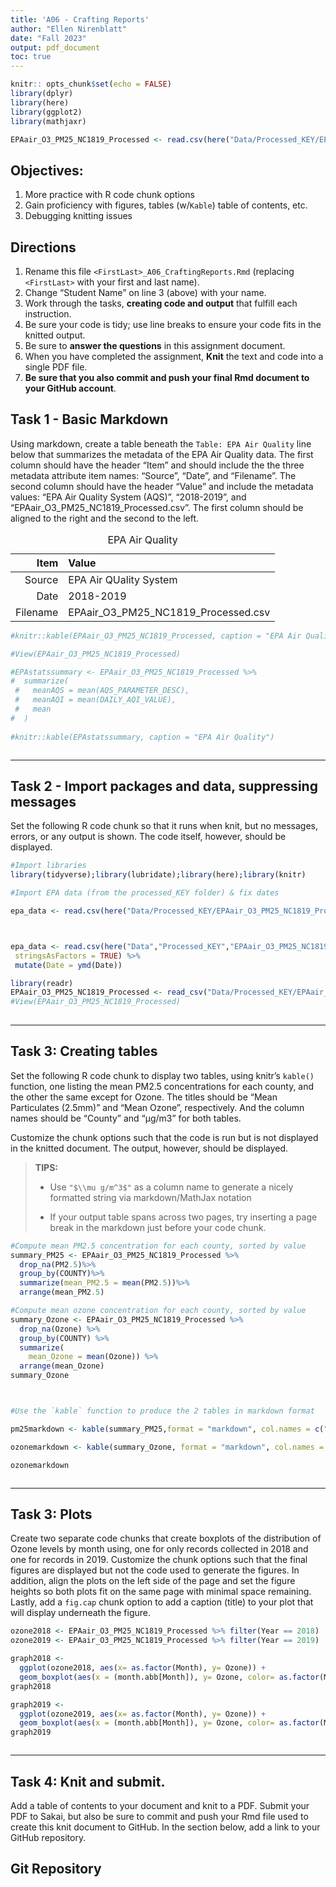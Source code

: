 ```yaml
---
title: 'A06 - Crafting Reports'
author: "Ellen Nirenblatt" 
date: "Fall 2023"
output: pdf_document
toc: true
---
```

\listoffigures
```r
knitr:: opts_chunk$set(echo = FALSE)
library(dplyr)
library(here)
library(ggplot2)
library(mathjaxr)

EPAair_O3_PM25_NC1819_Processed <- read.csv(here("Data/Processed_KEY/EPAair_O3_PM25_NC1819_Processed.csv"))

```

## Objectives:

1.  More practice with R code chunk options
1.  Gain proficiency with figures, tables (w/`Kable`) table of contents, etc.
1.  Debugging knitting issues

## Directions

1.  Rename this file `<FirstLast>_A06_CraftingReports.Rmd` (replacing `<FirstLast>` with your first and last name).
1.  Change "Student Name" on line 3 (above) with your name.
1.  Work through the tasks, **creating code and output** that fulfill each instruction.
1.  Be sure your code is tidy; use line breaks to ensure your code fits in the knitted output.
1.  Be sure to **answer the questions** in this assignment document.
1.  When you have completed the assignment, **Knit** the text and code into a single PDF file.
1.  **Be sure that you also commit and push your final Rmd document to your GitHub account**.

## Task 1 - Basic Markdown

Using markdown, create a table beneath the `Table: EPA Air Quality` line below that summarizes the metadata of the EPA Air Quality data. The first column should have the header "Item" and should include the the three metadata attribute item names: "Source", "Date", and "Filename". The second column should have the header "Value" and include the metadata values: "EPA Air Quality System (AQS)", "2018-2019", and "EPAair_O3_PM25_NC1819_Processed.csv". The first column should be aligned to the right and the second to the left.

Table: EPA Air Quality

Item          | Value
-------------:|:-------------
Source        | EPA Air QUality System
Date          | 2018-2019
Filename      | EPAair_O3_PM25_NC1819_Processed.csv

```r

#knitr::kable(EPAair_O3_PM25_NC1819_Processed, caption = "EPA Air Quality")

#View(EPAair_O3_PM25_NC1819_Processed)

#EPAstatssummary <- EPAair_O3_PM25_NC1819_Processed %>%
#  summarize(
 #   meanAQS = mean(AQS_PARAMETER_DESC),
 #   meanAQI = mean(DAILY_AQI_VALUE),
 #   mean
#  )
  
#knitr::kable(EPAstatssummary, caption = "EPA Air Quality")



```

---

## Task 2 - Import packages and data, suppressing messages

Set the following R code chunk so that it runs when knit, but no messages, errors, or any output is shown. The code itself, however, should be displayed.

```r
#Import libraries
library(tidyverse);library(lubridate);library(here);library(knitr)

#Import EPA data (from the processed_KEY folder) & fix dates

epa_data <- read.csv(here("Data/Processed_KEY/EPAair_O3_PM25_NC1819_Processed.csv"), stringsAsFactors = TRUE)# %>% mutate(Date = ymd(Date))



epa_data <- read.csv(here("Data","Processed_KEY","EPAair_O3_PM25_NC1819_Processed.csv"),
 stringsAsFactors = TRUE) %>% 
 mutate(Date = ymd(Date))

library(readr)
EPAair_O3_PM25_NC1819_Processed <- read_csv("Data/Processed_KEY/EPAair_O3_PM25_NC1819_Processed.csv")
#View(EPAair_O3_PM25_NC1819_Processed)
  
```

---

## Task 3: Creating tables

Set the following R code chunk to display two tables, using knitr's `kable()` function, one listing the mean PM2.5 concentrations for each county, and the other the same except for Ozone. The titles should be "Mean Particulates (2.5mm)" and "Mean Ozone", respectively. And the column names should be "County" and "µg/m3" for both tables.

Customize the chunk options such that the code is run but is not displayed in the knitted document. The output, however, should be displayed.



> **TIPS:**
>
> -   Use `"$\\mu g/m^3$"` as a column name to generate a nicely formatted string via markdown/MathJax notation
>
> -   If your output table spans across two pages, try inserting a page break in the markdown just before your code chunk.


```r
#Compute mean PM2.5 concentration for each county, sorted by value
summary_PM25 <- EPAair_O3_PM25_NC1819_Processed %>% 
  drop_na(PM2.5)%>% 
  group_by(COUNTY)%>% 
  summarize(mean_PM2.5 = mean(PM2.5))%>% 
  arrange(mean_PM2.5)

#Compute mean ozone concentration for each county, sorted by value
summary_Ozone <- EPAair_O3_PM25_NC1819_Processed %>% 
  drop_na(Ozone) %>% 
  group_by(COUNTY) %>% 
  summarize(
    mean_Ozone = mean(Ozone)) %>% 
  arrange(mean_Ozone)
summary_Ozone



#Use the `kable` function to produce the 2 tables in markdown format

pm25markdown <- kable(summary_PM25,format = "markdown", col.names = c("County",'$\\mu g/m^3$'))

```

```r

ozonemarkdown <- kable(summary_Ozone, format = "markdown", col.names = c("County",'$\\mu g/m^3$'))

ozonemarkdown



```

---

## Task 3: Plots

Create two separate code chunks that create boxplots of the distribution of Ozone levels by month using, one for only records collected in 2018 and one for records in 2019. Customize the chunk options such that the final figures are displayed but not the code used to generate the figures. In addition, align the plots on the left side of the page and set the figure heights so both plots fit on the same page with minimal space remaining. Lastly, add a `fig.cap` chunk option to add a caption (title) to your plot that will display underneath the figure.

\newpage

```R

ozone2018 <- EPAair_O3_PM25_NC1819_Processed %>% filter(Year == 2018)
ozone2019 <- EPAair_O3_PM25_NC1819_Processed %>% filter(Year == 2019)

graph2018 <- 
  ggplot(ozone2018, aes(x= as.factor(Month), y= Ozone)) +
  geom_boxplot(aes(x = (month.abb[Month]), y= Ozone, color= as.factor(Month)))
graph2018


```

```R
  

graph2019 <- 
  ggplot(ozone2019, aes(x= as.factor(Month), y= Ozone)) +
  geom_boxplot(aes(x = (month.abb[Month]), y= Ozone, color= as.factor(Month)))
graph2019



```

---
\newpage

## Task 4: Knit and submit.
Add a table of contents to your document and knit to a PDF. Submit your PDF to Sakai, but also be sure to commit and push your Rmd file used to create this knit document to GitHub. In the section below, add a link to your GitHub repository. 

## Git Repository

[id]: https://github.com/ellenolivia/EDE_Fall2023 "Ellen Nirenblatt Github Repository"
